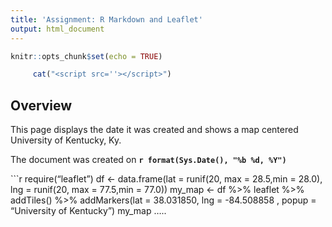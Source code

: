 ```yaml
---
title: 'Assignment: R Markdown and Leaflet'
output: html_document
---
```


```r
knitr::opts_chunk$set(echo = TRUE)
```

```r
     cat("<script src=''></script>")
```

## Overview

This page displays the date it was created and shows a map centered University of Kentucky, Ky. 

The document was created on **`r format(Sys.Date(), "%b %d, %Y")`**

```r
require("leaflet")
df <- data.frame(lat = runif(20, max = 28.5,min = 28.0),
                 lng = runif(20, max = 77.5,min = 77.0))
my_map <- df  %>% leaflet %>% addTiles()  %>% addMarkers(lat = 38.031850, lng = -84.508858 , popup = "University of Kentucky")
my_map
.....
